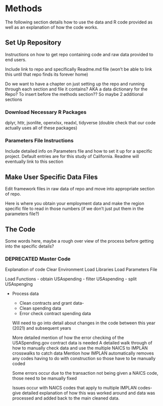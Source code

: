 # Methods
The following section details how to use the data and R code provided as well as an explanation of how the code works. 


## Set Up Repository
Instructions on how to get repo containing code and raw data provided to end users.

Include link to repo and specifically Readme.md file (won't be able to link this until that repo finds its forever home)

Do we want to have a chapter on just setting up the repo and running through each section and file it contains? AKA a data dictionary for the Repo? To insert before the methods section?? 
So maybe 2 additional sections 

### Download Necessary R Packages
dplyr, httr, jsonlite, openxlsx, readxl, tidyverse (double check that our code actually uses all of these packages)

### Parameters File Instructions
Include detailed info on Parameters file and how to set it up for a specific project. Default entries are for this study of California. 
Readme will eventually link to this section 

## Make User Specific Data Files
Edit framework files in raw data of repo and move into appropriate section of repo.

Here is where you obtain your employment data and make the region specific file to read in those numbers (if we don't just put them in the parameters file?) 

## The Code
Some words here, maybe a rough over view of the process before getting into the specific details? 

### DEPRECATED Master Code
Explanation of code
Clear Environment
Load Libraries
Load Parameters File

Load Functions
- obtain USAspending
- filter USAspending
- split USAspenging


- Process data 
  - Clean contracts and grant data- 
  - Clean spending data
  - Error check contract spending data 
  
  Will need to go into detail about changes in the code between this year (2021) and subsequent years

  More detailed mention of how the error checking of the USASpending.gov contract data is needed
  A detailed walk through of how to manually check data and use the multiple NAICS to IMPLAN crosswalks to catch data
  Mention how IMPLAN automatically removes any codes having to do with construction so those have to be manually coded

  Some errors occur due to the transaction not being given a NAICS code, those need to be manually fixed

  Issues occur with NAICS codes that apply to multiple IMPLAN codes- give detailed explanation of how this was worked around and data was processed and added back to the main cleaned data. 


